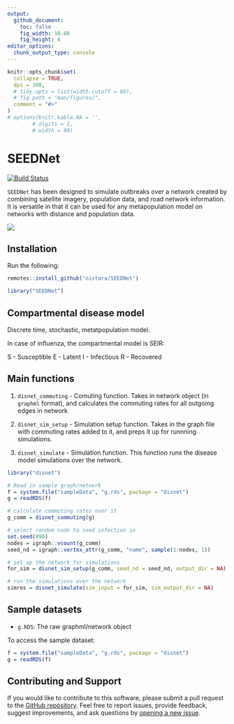 ```yaml
---
output: 
  github_document:
    toc: false
    fig_width: 10.08
    fig_height: 6
editor_options: 
  chunk_output_type: console
---
```


```r
knitr::opts_chunk$set(
  collapse = TRUE,
  dpi = 300,
  # tidy.opts = list(width.cutoff = 80),
  # fig.path = "man/figures/",
  comment = "#>"
)
# options(knitr.kable.NA = '',
        # digits = 1,
        # width = 80)

```

# SEEDNet

[![Build Status](https://travis-ci.com/nistara/SEEDNet.svg?token=NzZHVjGpzy5BDLtSKxLg&branch=master)](https://travis-ci.com/github/nistara/SEEDNet)

`SEEDNet` has been designed to simulate outbreaks over a network created
by combining satellite imagery, population data, and road network information. It is versatile in that it can be used for any metapopulation model on networks with distance and population data.

![](https://raw.githubusercontent.com/nistara/SEEDNet/master/inst/sim_anim.gif?token=AC4OAU77IVHOLJXC5Y37NLS7R7OVI)

## Installation

Run the following:

```r
remotes::install_github("nistara/SEEDNet")
```
```r
library("SEEDNet")
```

## Compartmental disease model
Discrete time, stochastic, metatpopulation model. 

In case of influenza, the compartmental model is SEIR:

S - Susceptible
E - Latent
I - Infectious
R - Recovered

## Main functions
1. `disnet_commuting` - Comuting function. Takes in network object (in `graphml` format), and calculates the commuting rates for all outgoing edges in network
   
2. `disnet_sim_setup` - Simulation setup function. Takes in the graph file with commuting rates added to it, and preps it up for runnning simulations. 

3. `disnet_simulate` - Simulation function. This function runs the disease model simulations over the network. 


```r
library("disnet")

# Read in sample graph/network
f = system.file("sampleData", "g.rds", package = "disnet")
g = readRDS(f)

# calculate commuting rates over it
g_comm = disnet_commuting(g)

# select random node to seed infection in
set.seed(890)
nodes = igraph::vcount(g_comm)
seed_nd = igraph::vertex_attr(g_comm, "name", sample(1:nodes, 1))

# set up the network for simulations
for_sim = disnet_sim_setup(g_comm, seed_nd = seed_nd, output_dir = NA)

# run the simulations over the network
simres = disnet_simulate(sim_input = for_sim, sim_output_dir = NA)

```

## Sample datasets
- `g.RDS`: The raw graphml/network object

To access the sample dataset:

```r
f = system.file("sampleData", "g.rds", package = "disnet")
g = readRDS(f)
```

## Contributing and Support
If you would like to contribute to this software, please submit a pull request to the [GitHub repository](https://github.com/nistara/SEEDNet). Feel free to report issues, provide feedback, suggest improvements, and ask questions by [opening a new issue](https://github.com/nistara/SEEDNet/issues).

